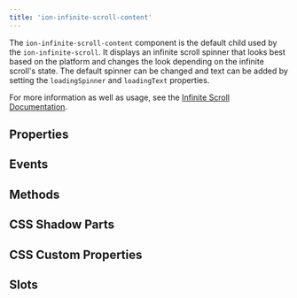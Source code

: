 ```yaml
---
title: 'ion-infinite-scroll-content'
---
```




The `ion-infinite-scroll-content` component is the default child used by the `ion-infinite-scroll`. It displays an infinite scroll spinner that looks best based on the platform and changes the look depending on the infinite scroll's state. The default spinner can be changed and text can be added by setting the `loadingSpinner` and `loadingText` properties.

For more information as well as usage, see the [Infinite Scroll Documentation](./infinite-scroll.mdx#infinite-scroll-content).

## Properties

<Props />

## Events

<Events />

## Methods

<Methods />

## CSS Shadow Parts

<Parts />

## CSS Custom Properties

<CustomProps />

## Slots

<Slots />
